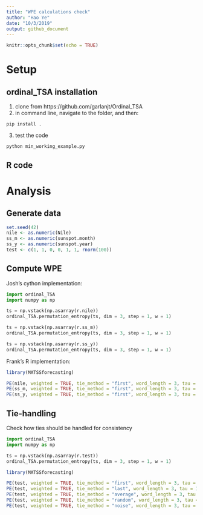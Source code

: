 ```yaml
---
title: "WPE calculations check"
author: "Hao Ye"
date: "10/3/2019"
output: github_document
---
```


```r
knitr::opts_chunk$set(echo = TRUE)
```

# Setup

## ordinal_TSA installation

1. clone from https://github.com/garlanjt/Ordinal_TSA
2. in command line, navigate to the folder, and then:
```
pip install .
```
3. test the code
```
python min_working_example.py
```

## R code


# Analysis

## Generate data

```r
set.seed(42)
nile <- as.numeric(Nile)
ss_m <- as.numeric(sunspot.month)
ss_y <- as.numeric(sunspot.year)
test <- c(1, 1, 0, 0, 1, 1, rnorm(100))
```

## Compute WPE

Josh's cython implementation:

```python
import ordinal_TSA
import numpy as np

ts = np.vstack(np.asarray(r.nile))
ordinal_TSA.permutation_entropy(ts, dim = 3, step = 1, w = 1)

ts = np.vstack(np.asarray(r.ss_m))
ordinal_TSA.permutation_entropy(ts, dim = 3, step = 1, w = 1)

ts = np.vstack(np.asarray(r.ss_y))
ordinal_TSA.permutation_entropy(ts, dim = 3, step = 1, w = 1)
```

Frank's R implementation:

```r
library(MATSSforecasting)

PE(nile, weighted = TRUE, tie_method = "first", word_length = 3, tau = 1)
PE(ss_m, weighted = TRUE, tie_method = "first", word_length = 3, tau = 1)
PE(ss_y, weighted = TRUE, tie_method = "first", word_length = 3, tau = 1)
```

## Tie-handling

Check how ties should be handled for consistency

```python
import ordinal_TSA
import numpy as np

ts = np.vstack(np.asarray(r.test))
ordinal_TSA.permutation_entropy(ts, dim = 3, step = 1, w = 1)
```

```r
library(MATSSforecasting)

PE(test, weighted = TRUE, tie_method = "first", word_length = 3, tau = 1)
PE(test, weighted = TRUE, tie_method = "last", word_length = 3, tau = 1)
PE(test, weighted = TRUE, tie_method = "average", word_length = 3, tau = 1)
PE(test, weighted = TRUE, tie_method = "random", word_length = 3, tau = 1)
PE(test, weighted = TRUE, tie_method = "noise", word_length = 3, tau = 1, noise_amount = 5)
```
